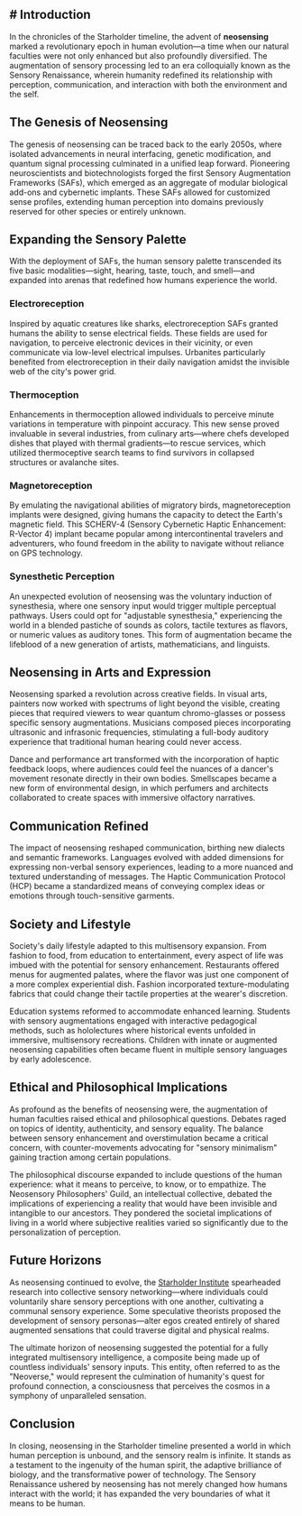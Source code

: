 
## # Introduction
In the chronicles of the Starholder timeline, the advent of **neosensing** marked a revolutionary epoch in human evolution—a time when our natural faculties were not only enhanced but also profoundly diversified. The augmentation of sensory processing led to an era colloquially known as the Sensory Renaissance, wherein humanity redefined its relationship with perception, communication, and interaction with both the environment and the self.

## The Genesis of Neosensing
The genesis of neosensing can be traced back to the early 2050s, where isolated advancements in neural interfacing, genetic modification, and quantum signal processing culminated in a unified leap forward. Pioneering neuroscientists and biotechnologists forged the first Sensory Augmentation Frameworks (SAFs), which emerged as an aggregate of modular biological add-ons and cybernetic implants. These SAFs allowed for customized sense profiles, extending human perception into domains previously reserved for other species or entirely unknown.

## Expanding the Sensory Palette
With the deployment of SAFs, the human sensory palette transcended its five basic modalities—sight, hearing, taste, touch, and smell—and expanded into arenas that redefined how humans experience the world.

### Electroreception
Inspired by aquatic creatures like sharks, electroreception SAFs granted humans the ability to sense electrical fields. These fields are used for navigation, to perceive electronic devices in their vicinity, or even communicate via low-level electrical impulses. Urbanites particularly benefited from electroreception in their daily navigation amidst the invisible web of the city's power grid.

### Thermoception
Enhancements in thermoception allowed individuals to perceive minute variations in temperature with pinpoint accuracy. This new sense proved invaluable in several industries, from culinary arts—where chefs developed dishes that played with thermal gradients—to rescue services, which utilized thermoceptive search teams to find survivors in collapsed structures or avalanche sites.

### Magnetoreception
By emulating the navigational abilities of migratory birds, magnetoreception implants were designed, giving humans the capacity to detect the Earth's magnetic field. This SCHERV-4 (Sensory Cybernetic Haptic Enhancement: R-Vector 4) implant became popular among intercontinental travelers and adventurers, who found freedom in the ability to navigate without reliance on GPS technology.

### Synesthetic Perception
An unexpected evolution of neosensing was the voluntary induction of synesthesia, where one sensory input would trigger multiple perceptual pathways. Users could opt for "adjustable synesthesia," experiencing the world in a blended pastiche of sounds as colors, tactile textures as flavors, or numeric values as auditory tones. This form of augmentation became the lifeblood of a new generation of artists, mathematicians, and linguists.

## Neosensing in Arts and Expression
Neosensing sparked a revolution across creative fields. In visual arts, painters now worked with spectrums of light beyond the visible, creating pieces that required viewers to wear quantum chromo-glasses or possess specific sensory augmentations. Musicians composed pieces incorporating ultrasonic and infrasonic frequencies, stimulating a full-body auditory experience that traditional human hearing could never access.

Dance and performance art transformed with the incorporation of haptic feedback loops, where audiences could feel the nuances of a dancer's movement resonate directly in their own bodies. Smellscapes became a new form of environmental design, in which perfumers and architects collaborated to create spaces with immersive olfactory narratives.

## Communication Refined
The impact of neosensing reshaped communication, birthing new dialects and semantic frameworks. Languages evolved with added dimensions for expressing non-verbal sensory experiences, leading to a more nuanced and textured understanding of messages. The Haptic Communication Protocol (HCP) became a standardized means of conveying complex ideas or emotions through touch-sensitive garments.

## Society and Lifestyle
Society's daily lifestyle adapted to this multisensory expansion. From fashion to food, from education to entertainment, every aspect of life was imbued with the potential for sensory enhancement. Restaurants offered menus for augmented palates, where the flavor was just one component of a more complex experiential dish. Fashion incorporated texture-modulating fabrics that could change their tactile properties at the wearer's discretion.

Education systems reformed to accommodate enhanced learning. Students with sensory augmentations engaged with interactive pedagogical methods, such as hololectures where historical events unfolded in immersive, multisensory recreations. Children with innate or augmented neosensing capabilities often became fluent in multiple sensory languages by early adolescence.

## Ethical and Philosophical Implications
As profound as the benefits of neosensing were, the augmentation of human faculties raised ethical and philosophical questions. Debates raged on topics of identity, authenticity, and sensory equality. The balance between sensory enhancement and overstimulation became a critical concern, with counter-movements advocating for "sensory minimalism" gaining traction among certain populations.

The philosophical discourse expanded to include questions of the human experience: what it means to perceive, to know, or to empathize. The Neosensory Philosophers' Guild, an intellectual collective, debated the implications of experiencing a reality that would have been invisible and intangible to our ancestors. They pondered the societal implications of living in a world where subjective realities varied so significantly due to the personalization of perception.

## Future Horizons
As neosensing continued to evolve, the [Starholder Institute](starholder-institute) spearheaded research into collective sensory networking—where individuals could voluntarily share sensory perceptions with one another, cultivating a communal sensory experience. Some speculative theorists proposed the development of sensory personas—alter egos created entirely of shared augmented sensations that could traverse digital and physical realms.

The ultimate horizon of neosensing suggested the potential for a fully integrated multisensory intelligence, a composite being made up of countless individuals' sensory inputs. This entity, often referred to as the "Neoverse," would represent the culmination of humanity's quest for profound connection, a consciousness that perceives the cosmos in a symphony of unparalleled sensation.

## Conclusion
In closing, neosensing in the Starholder timeline presented a world in which human perception is unbound, and the sensory realm is infinite. It stands as a testament to the ingenuity of the human spirit, the adaptive brilliance of biology, and the transformative power of technology. The Sensory Renaissance ushered by neosensing has not merely changed how humans interact with the world; it has expanded the very boundaries of what it means to be human.
